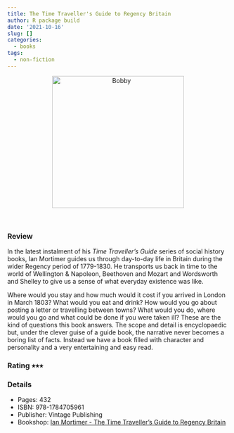 ```yaml
---
title: The Time Traveller's Guide to Regency Britain
author: R package build
date: '2021-10-16'
slug: []
categories:
  - books
tags:
  - non-fiction
---
```


<center>
<img src="Ian Mortimer - The Time Traveller's Guide to Regency Britain.jpg" 
alt="Bobby" class="center" height="300">
</center>
<br>

### Review

In the latest instalment of his *Time Traveller's Guide* series of social 
history books, Ian Mortimer guides us through day-to-day life in Britain during
the wider Regency period of 1779-1830. He transports us back in time to the
world of Wellington & Napoleon, Beethoven and Mozart and Wordsworth and Shelley 
to give us a sense of what everyday existence was like.

Where would you stay and how much would it cost if you arrived in London in 
March 1803? What would you eat and drink? How would you go about posting a 
letter  or travelling between towns? What would you do, where would you go and
what could be done if you were taken ill? These are the kind of questions this 
book answers. The scope and detail is encyclopaedic but, under the clever guise 
of a guide book, the narrative never becomes a boring list of facts. Instead we 
have a book filled with character and personality and a very entertaining and 
easy read.

### Rating &#11089;&#11089;&#11089;

### Details

* Pages: 432
* ISBN: 978-1784705961
* Publisher: Vintage Publishing
* Bookshop: [Ian Mortimer - The Time Traveller's Guide to Regency Britain](https://uk.bookshop.org/a/9445/9781784705961)



